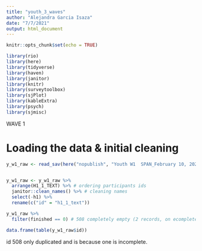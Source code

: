 ```yaml
---
title: "youth_3_waves"
author: "Alejandra Garcia Isaza"
date: "7/7/2021"
output: html_document
---
```


```r
knitr::opts_chunk$set(echo = TRUE)

library(rio)
library(here)
library(tidyverse)
library(haven)
library(janitor)
library(knitr)
library(surveytoolbox)
library(sjPlot)
library(kableExtra)
library(psych)
library(sjmisc)
```

################## WAVE 1 ##################

# Loading the data & initial cleaning
```r
y_w1_raw <- read_sav(here("nopublish", "Youth W1  SPAN_February 10, 2021_10.31.sav"))


y_w1_raw <- y_w1_raw %>% 
  arrange(H1_1_TEXT) %>% # ordering participants ids
  janitor::clean_names() %>% # cleaning names
  select(-h1) %>% 
  rename(c("id" = "h1_1_text"))
```

```r
y_w1_raw %>%
  filter(finished == 0) # 508 completely empty (2 records, on ecomplete?) 624 99% complete
```

```r
data.frame(table(y_w1_raw$id))
```

id 508 only duplicated and is because one is incomplete. 